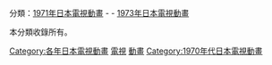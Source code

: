 {{Catnav|頁面分類|...|動畫影集|日本電視動畫|每年日本電視動畫}}
{{Catnav|頁面分類|...|日本电视节目|日本電視動畫|每年日本電視動畫}}

分類：[[:Category:1971年日本電視動畫|1971年日本電視動畫]] - '''{{PAGENAME}}''' - [[:Category:1973年日本電視動畫|1973年日本電視動畫]]

本分類收錄所有{{PAGENAME}}。

[[Category:各年日本電視動畫|Category:各年日本電視動畫]]
[[Category:1972年日本動畫作品|電視]]
[[Category:1972年日本電視節目|動畫]]
[[Category:1970年代日本電視動畫|Category:1970年代日本電視動畫]]